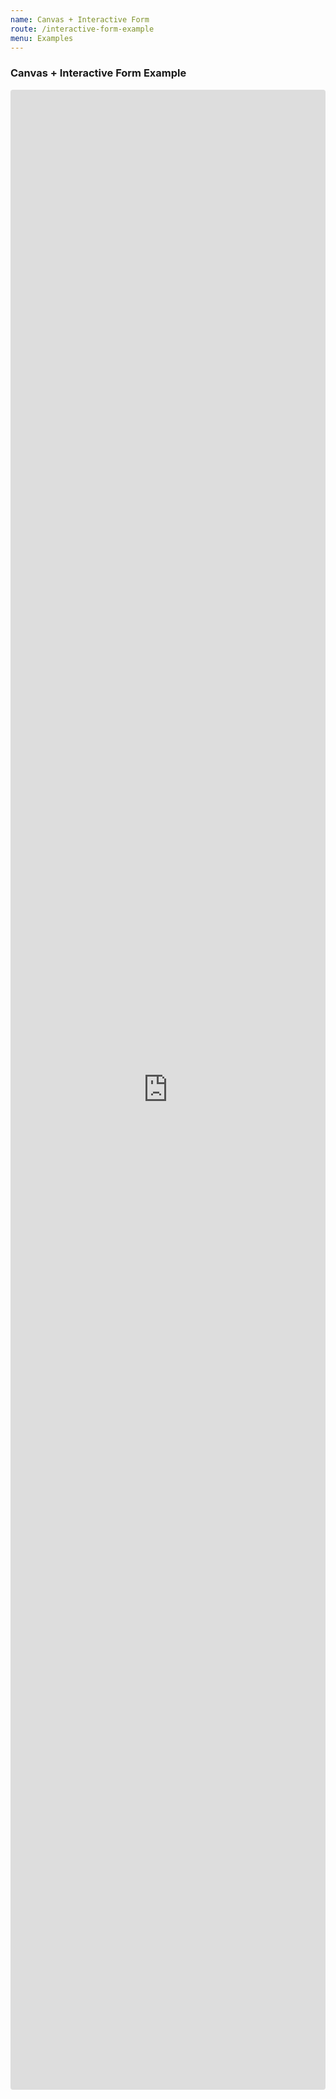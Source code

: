 ```yaml
---
name: Canvas + Interactive Form
route: /interactive-form-example
menu: Examples
---
```


### Canvas + Interactive Form Example

<iframe
  src="https://codesandbox.io/embed/react-mindee-js-canvas-interactive-form-example-ei2h5?fontsize=14&hidenavigation=1&theme=dark"
  style="width:100%; height:80vh; border:0; border-radius: 4px; overflow:hidden;"
  title="react-mindee-js - Canvas + Interactive form Example"
  allow="accelerometer; ambient-light-sensor; camera; encrypted-media; geolocation; gyroscope; hid; microphone; midi; payment; usb; vr; xr-spatial-tracking"
  sandbox="allow-forms allow-modals allow-popups allow-presentation allow-same-origin allow-scripts"
></iframe>
